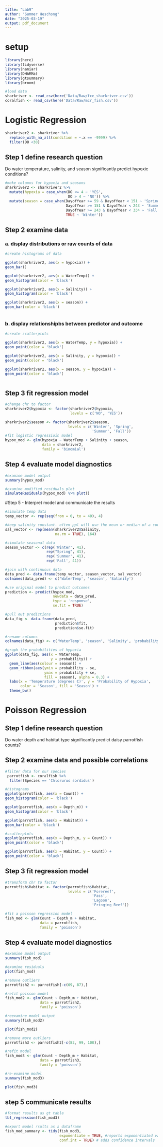 ```yaml
---
title: "Lab9"
author: "Summer Heschong"
date: "2025-03-19"
output: pdf_document
---
```

# setup
```r
library(here)
library(tidyverse)
library(naniar)
library(DHARMa)
library(gtsummary)
library(broom)

#load data
sharkriver <- read_csv(here('Data/Raw/fce_sharkriver.csv'))
coralfish <- read_csv(here('Data/Raw/mcr_fish.csv'))

```

# Logistic Regression

```r
sharkriver2 <- sharkriver %>%
  replace_with_na_all(condition = ~.x == -9999) %>%
  filter(DO <30)

```

## Step 1 define research question
Do water temperature, salinity, and season significantly predict hypoxic conditions?

```r

#make columns for hypoxia and seasons
sharkriver2 <- sharkriver2 %>%
  mutate(hypoxia = case_when(DO <= 4 ~ 'YES',
                             DO > 4 ~ 'NO')) %>%
  mutate(season = case_when(DayofYear >= 59 & DayofYear < 151 ~ 'Spring',
                            DayofYear >= 151 & DayofYear < 243 ~ 'Summer',
                            DayofYear >= 243 & DayofYear < 334 ~ 'Fall',
                            TRUE ~ 'Winter'))


```

## Step 2 examine data
### a. display distributions or raw counts of data
```r
#create histograms of data

ggplot(sharkriver2, aes(x = hypoxia)) +
geom_bar()

ggplot(sharkriver2, aes(x = WaterTemp)) +
geom_histogram(color = 'black')

ggplot(sharkriver2, aes(x = Salinity)) +
geom_histogram(color = 'black')

ggplot(sharkriver2, aes(x = season)) +
geom_bar(color = 'black')



```

### b. display relationshipbs between predictor and outcome

```r
#create scatterplots

ggplot(sharkriver2, aes(x = WaterTemp, y = hypoxia)) +
geom_point(color = 'black')

ggplot(sharkriver2, aes(x = Salinity, y = hypoxia)) +
geom_point(color = 'black')

ggplot(sharkriver2, aes(x = season, y = hypoxia)) +
geom_point(color = 'black')



```

## Step 3 fit regression model

```r
#change chr to factor
sharkriver2$hypoxia <- factor(sharkriver2$hypoxia,
                              levels = c('NO', 'YES'))

sharkriver2$season <- factor(sharkriver2$season,
                             levels = c('Winter', 'Spring',
                                        'Summer', 'Fall'))
#fit logistic regressioin model
hypox_mod <- glm(hypoxia ~ WaterTemp + Salinity + season,
                 data = sharkriver2,
                 family = 'binomial')

```

## Step 4 evaluate model diagnostics

```r
#examine model output
summary(hypox_mod)

#examine modified residuals plot
simulateResiduals(hypox_mod) %>% plot()

```

#Step 5 - Interpret model and communicate the results
```r
#simulate temp data
temp_vector <- rep(seq(from = 0, to = 40), 4)

#keep salinity constant. often ppl will use the mean or median of a continuous value
sal_vector <- rep(mean(sharkriver2$Salinity,
                       na.rm = TRUE), 164)

#simulate seasonal data
season_vector <- c(rep('Winter', 41),
                   rep("Spring", 41),
                   rep('Summer', 41),
                   rep('Fall', 41))

#join with continuous data
data_pred <- data.frame(temp_vector, season_vector, sal_vector)
colnames(data_pred) <- c('WaterTemp', 'season', 'Salinity')

#use original model to predict outcomes
prediction <- predict(hypox_mod,
                      newdata = data_pred,
                      type = 'response',
                      se.fit = TRUE)

#pull out predictions
data_fig <- data.frame(data_pred,
                       prediction$fit,
                       prediction$se.fit)

#rename columns
colnames(data_fig) <- c('WaterTemp', 'season', 'Salinity', 'probability', 'se')

#graph the probabilities of hypoxia
ggplot(data_fig, aes(x = WaterTemp,
                     y = probability)) +
  geom_line(aes(colour = season)) +
  geom_ribbon(aes(ymin = probability - se,
                  ymax = probability + se,
                  fill = season), alpha = 0.3) +
  labs(x = 'Temperature (degrees C)', y = 'Probability of Hypoxia',
       color = 'Season', fill = 'Season') +
  theme_bw()

```

# Poisson Regression

## Step 1 define research question
Do water depth and habitat type significantly predict daisy parrotfish counts?

## Step 2 examine data and possible correlations

```r
#filter data for our species
 parrotfish <- coralfish %>%
  filter(Species == 'Chlorurus sordidus')

#histograms
ggplot(parrotfish, aes(x = Count)) +
geom_histogram(color = 'black')

ggplot(parrotfish, aes(x = Depth_m)) +
geom_histogram(color = 'black')

ggplot(parrotfish, aes(x = Habitat)) +
geom_bar(color = 'black')

#scatterplots
ggplot(parrotfish, aes(x = Depth_m, y = Count)) +
geom_point(color = 'black')

ggplot(parrotfish, aes(x = Habitat, y = Count)) +
geom_point(color = 'black')


```

## Step 3 fit regression model

```r
#transform chr to factor
parrotfish$Habitat <- factor(parrotfish$Habitat,
                             levels = c('Forereef',
                                        'Pass',
                                        'Lagoon',
                                        'Fringing Reef'))

#fit a poisson regression model
fish_mod <- glm(Count ~ Depth_m + Habitat,
                data = parrotfish,
                family = 'poisson')


```

## Step 4 evaluate model diagnostics

```r
#examine model output
summary(fish_mod)

#examine residuals
plot(fish_mod)

#remove outliers
parrotfish2 <- parrotfish[-c(69, 87),]

#refit poisson model
fish_mod2 <- glm(Count ~ Depth_m + Habitat,
                data = parrotfish2,
                family = 'poisson')

#reexamine model output
summary(fish_mod2)

plot(fish_mod2)

#remove more outliers
parrotfish3 <- parrotfish2[-c(82, 99, 100),]

#refit model
fish_mod3 <- glm(Count ~ Depth_m + Habitat,
                data = parrotfish3,
                family = 'poisson')

#re-examine model
summary(fish_mod3)

plot(fish_mod3)

```

## step 5 communicate results 

```r

#format results as gt table
tbl_regression(fish_mod3)

#export model rsults as a dataframe
fish_mod_summary <- tidy(fish_mod3,
                         exponentiate = TRUE, #reports exponentiated values
                         conf.int = TRUE) # adds confidence intervals

```

